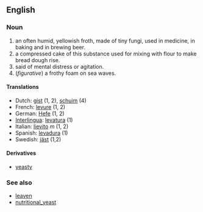 ==English==
===Noun===

# an often humid, yellowish froth, made of tiny fungi, used in medicine, in baking and in brewing beer.
# a compressed cake of this substance used for mixing with flour to make  bread dough rise.
# said of mental distress or agitation. <!--this sounds like an adjective-->
# (''figurative'') a frothy foam on sea waves.

==== Translations ====
*Dutch: [[gist]] (1, 2), [[schuim]] (4)
*French: [[levure]] (1, 2)
*German: [[Hefe]] (1, 2)
*[[Interlingua]]: [[levatura]] (1)
*Italian: [[lievito]] ''m'' (1, 2)
*Spanish: [[levadura]] (1)
*Swedish: [[jäst]] (1,2)

====Derivatives====
*[[yeasty]]

=== See also ===
*[[leaven]]
*[[nutritional_yeast]]